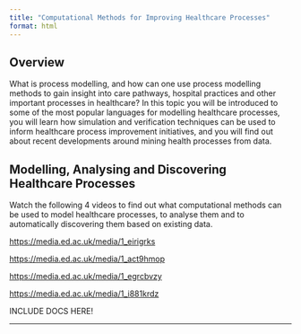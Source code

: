 ```yaml
---
title: "Computational Methods for Improving Healthcare Processes"
format: html
---
```


## **Overview**

What is process modelling, and how can one use process modelling methods to gain insight into care pathways, hospital practices and other important processes in healthcare? In this topic you will be introduced to some of the most popular languages for modelling healthcare processes, you will learn how simulation and verification techniques can be used to inform healthcare process improvement initiatives, and you will find out about recent developments around mining health processes from data.

## **Modelling, Analysing and Discovering Healthcare Processes**

Watch the following 4 videos to find out what computational methods can be used to model healthcare processes, to analyse them and to automatically discovering them based on existing data.

<https://media.ed.ac.uk/media/1_eirigrks>

<https://media.ed.ac.uk/media/1_act9hmop>

<https://media.ed.ac.uk/media/1_egrcbvzy>

<https://media.ed.ac.uk/media/1_i881krdz>

INCLUDE DOCS HERE!

------------------------------------------------------------------------
